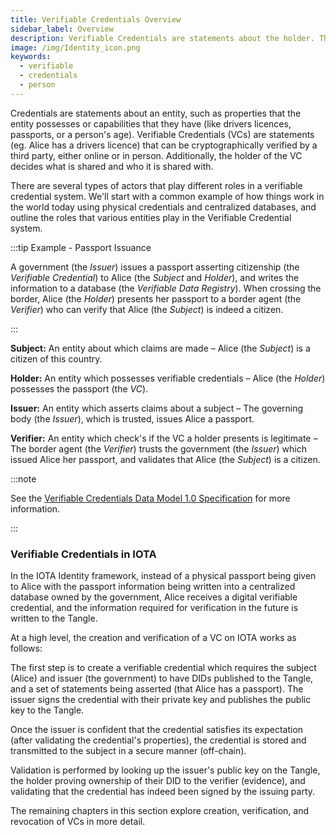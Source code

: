 ```yaml
---
title: Verifiable Credentials Overview
sidebar_label: Overview
description: Verifiable Credentials are statements about the holder. They can be verified online or in person, and the holder decides who to share them with.
image: /img/Identity_icon.png
keywords:
  - verifiable
  - credentials
  - person
---
```



<Announcement />

Credentials are statements about an entity, such as properties that the entity possesses or capabilities that they have (like drivers licences, passports, or a person's age). Verifiable Credentials (VCs) are statements (eg. Alice has a drivers licence) that can be cryptographically verified by a third party, either online or in person. Additionally, the holder of the VC decides what is shared and who it is shared with.

There are several types of actors that play different roles in a verifiable credential system. We'll start with a common example of how things work in the world today using physical credentials and centralized databases, and outline the roles that various entities play in the Verifiable Credential system.

:::tip Example - Passport Issuance

A government (the _Issuer_) issues a passport asserting citizenship (the _Verifiable Credential_) to Alice (the _Subject_ and _Holder_), and writes the information to a database (the _Verifiable Data Registry_). When crossing the border, Alice (the _Holder_) presents her passport to a border agent (the _Verifier_) who can verify that Alice (the _Subject_) is indeed a citizen.

:::

**Subject:** An entity about which claims are made – Alice (the _Subject_) is a citizen of this country.

**Holder:** An entity which possesses verifiable credentials – Alice (the _Holder_) possesses the passport (the _VC_).

**Issuer:** An entity which asserts claims about a subject – The governing body (the _Issuer_), which is trusted, issues Alice a passport.

**Verifier:** An entity which check's if the VC a holder presents is legitimate – The border agent (the _Verifier_) trusts the government (the _Issuer_) which issued Alice her passport, and validates that Alice (the _Subject_) is a citizen.

:::note

See the [Verifiable Credentials Data Model 1.0 Specification](https://w3c.github.io/vc-data-model/) for more information.

:::

### Verifiable Credentials in IOTA

In the IOTA Identity framework, instead of a physical passport being given to Alice with the passport information being written into a centralized database owned by the government, Alice receives a digital verifiable credential, and the information required for verification in the future is written to the Tangle.

At a high level, the creation and verification of a VC on IOTA works as follows:

The first step is to create a verifiable credential which requires the subject (Alice) and issuer (the government) to have DIDs published to the Tangle, and a set of statements being asserted (that Alice has a passport). The issuer signs the credential with their private key and publishes the public key to the Tangle.

Once the issuer is confident that the credential satisfies its expectation (after validating the credential's properties), the credential is stored and transmitted to the subject in a secure manner (off-chain).

Validation is performed by looking up the issuer's public key on the Tangle, the holder proving ownership of their DID to the verifier (evidence), and validating that the credential has indeed been signed by the issuing party.

The remaining chapters in this section explore creation, verification, and revocation of VCs in more detail.
